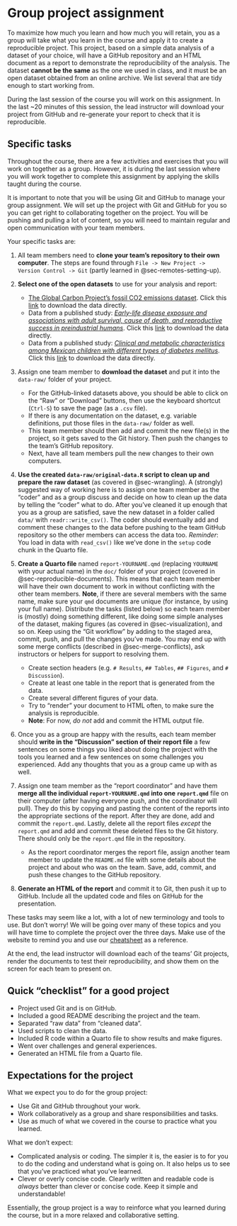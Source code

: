 # Group project assignment {#sec-assignment}

To maximize how much you learn and how much you will retain, you as a
group will take what you learn in the course and apply it to create a
reproducible project. This project, based on a simple data analysis of a
dataset of your choice, will have a GitHub repository and an HTML
document as a report to demonstrate the reproducibility of the analysis.
The dataset **cannot be the same** as the one we used in class, and it
must be an open dataset obtained from an online archive. We list several
that are tidy enough to start working from.

During the last session of the course you will work on this assignment.
In the last \~20 minutes of this session, the lead instructor will
download your project from GitHub and re-generate your report to check
that it is reproducible.

## Specific tasks

Throughout the course, there are a few activities and exercises that you
will work on together as a group. However, it is during the last session
where you will work together to complete this assignment by applying the
skills taught during the course.

It is important to note that you will be using Git and GitHub to manage
your group assignment. We will set up the project with Git and GitHub
for you so you can get right to collaborating together on the project.
You will be pushing and pulling a lot of content, so you will need to
maintain regular and open communication with your team members.

Your specific tasks are:

1.  All team members need to **clone your team's repository to their own
    computer**. The steps are found through
    `File -> New Project -> Version Control -> Git` (partly learned in
    @sec-remotes-setting-up).

2.  **Select one of the open datasets** to use for your analysis and
    report:

    -   [The Global Carbon Project's fossil CO2 emissions
        dataset](https://zenodo.org/record/7215364). Click this
        [link](https://zenodo.org/record/7215364/files/GCB2022v27_MtCO2_flat.csv?download=1)
        to download the data directly.
    -   Data from a published study: [*Early-life disease exposure and
        associations with adult survival, cause of death, and
        reproductive success in preindustrial
        humans*](https://zenodo.org/record/4993147). Click this
        [link](https://zenodo.org/record/4993147/files/Hayward%20et%20al_Early%20disease%20and%20later%20fitness_DATA.csv?download=1)
        to download the data directly.
    -   Data from a published study: [*Clinical and metabolic
        characteristics among Mexican children with different types of
        diabetes mellitus*](https://zenodo.org/record/5008784). Click
        this
        [link](https://zenodo.org/record/5008784/files/Database_Mexican_children_with_different_types_of_DM.csv?download=1)
        to download the data directly.

3.  Assign one team member to **download the dataset** and put it into
    the `data-raw/` folder of your project.

    -   For the GitHub-linked datasets above, you should be able to
        click on the "Raw" or "Download" buttons, then use the keyboard
        shortcut (`Ctrl-S`) to save the page (as a `.csv` file).
    -   If there is any documentation on the dataset, e.g. variable
        definitions, put those files in the `data-raw/` folder as well.
    -   This team member should then add and commit the new file(s) in
        the project, so it gets saved to the Git history. Then push the
        changes to the team's GitHub repository.
    -   Next, have all team members pull the new changes to their own
        computers.

4.  **Use the created `data-raw/original-data.R` script to clean up and
    prepare the raw dataset** (as covered in @sec-wrangling). A
    (strongly) suggested way of working here is to assign one team
    member as the "coder" and as a group discuss and decide on how to
    clean up the data by telling the "coder" what to do. After you've
    cleaned it up enough that you as a group are satisfied, save the new
    dataset in a folder called `data/` with `readr::write_csv()`. The
    coder should eventually add and comment these changes to the data
    before pushing to the team GitHub repository so the other members
    can access the data too. *Reminder*: You load in data with
    `read_csv()` like we've done in the `setup` code chunk in the Quarto
    file.

5.  **Create a Quarto file** named `report-YOURNAME.qmd` (replacing
    `YOURNAME` with your actual name) in the `doc/` folder of your
    project (covered in @sec-reproducible-documents). This means that
    each team member will have their own document to work in without
    conflicting with the other team members. **Note**, if there are
    several members with the same name, make sure your `qmd` documents
    are unique (for instance, by using your full name). Distribute the
    tasks (listed below) so each team member is (mostly) doing something
    different, like doing some simple analyses of the dataset, making
    figures (as covered in @sec-visualization), and so on. Keep using
    the "Git workflow" by adding to the staged area, commit, push, and
    pull the changes you've made. You may end up with some merge
    conflicts (described in @sec-merge-conflicts), ask instructors or
    helpers for support to resolving them.

    -   Create section headers (e.g. `# Results`, `## Tables`,
        `## Figures`, and `# Discussion`).
    -   Create at least one table in the report that is generated from
        the data.
    -   Create several different figures of your data.
    -   Try to "render" your document to HTML often, to make sure the
        analysis is reproducible.
    -   **Note**: For now, *do not* add and commit the HTML output file.

6.  Once you as a group are happy with the results, each team member
    should **write in the "Discussion" section of their report file** a
    few sentences on some things you liked about doing the project with
    the tools you learned and a few sentences on some challenges you
    experienced. Add any thoughts that you as a group came up with as
    well.

7.  Assign one team member as the "report coordinator" and have them
    **merge all the individual `report-YOURNAME.qmd` into one
    `report.qmd`** file on their computer (after having everyone push,
    and the coordinator will pull). They do this by copying and pasting
    the content of the reports into the appropriate sections of the
    report. After they are done, add and commit the `report.qmd`.
    Lastly, delete all the report files *except* the `report.qmd` and
    add and commit these deleted files to the Git history. There should
    only be the `report.qmd` file in the repository.

    -   As the report coordinator merges the report file, assign another
        team member to update the `README.md` file with some details
        about the project and about who was on the team. Save, add,
        commit, and push these changes to the GitHub repository.

8.  **Generate an HTML of the report** and commit it to Git, then push
    it up to GitHub. Include all the updated code and files on GitHub
    for the presentation.

These tasks may seem like a lot, with a lot of new terminology and tools
to use. But don't worry! We will be going over many of these topics and
you will have time to complete the project over the three days. Make use
of the website to remind you and use our
[cheatsheet](../includes/cheatsheet.pdf) as a reference.

At the end, the lead instructor will download each of the teams' Git
projects, render the documents to test their reproducibility, and show
them on the screen for each team to present on.

## Quick "checklist" for a good project

-   Project used Git and is on GitHub.
-   Included a good README describing the project and the team.
-   Separated "raw data" from "cleaned data".
-   Used scripts to clean the data.
-   Included R code within a Quarto file to show results and make
    figures.
-   Went over challenges and general experiences.
-   Generated an HTML file from a Quarto file.

## Expectations for the project

What we expect you to do for the group project:

-   Use Git and GitHub throughout your work.
-   Work collaboratively as a group and share responsibilities and
    tasks.
-   Use as much of what we covered in the course to practice what you
    learned.

What we don't expect:

-   Complicated analysis or coding. The simpler it is, the easier is to
    for you to do the coding and understand what is going on. It also
    helps us to see that you've practiced what you've learned.
-   Clever or overly concise code. Clearly written and readable code is
    *always* better than clever or concise code. Keep it simple and
    understandable!

Essentially, the group project is a way to reinforce what you learned
during the course, but in a more relaxed and collaborative setting.
